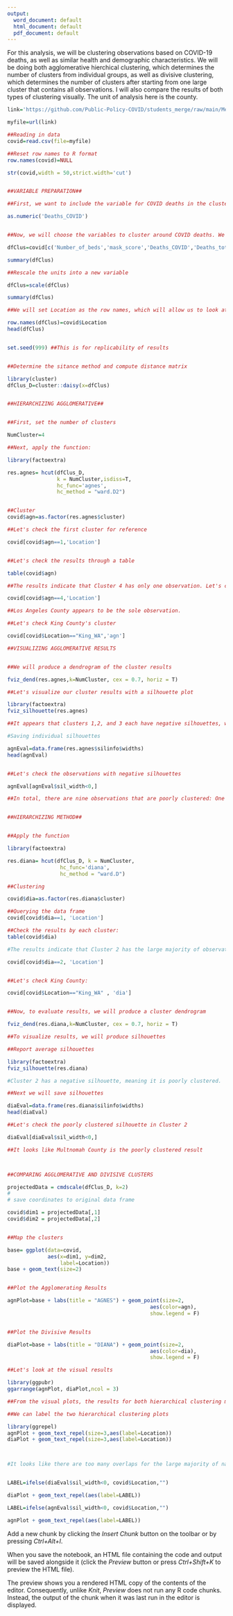 ---
output:
  word_document: default
  html_document: default
  pdf_document: default
---
For this analysis, we will be clustering observations based on COVID-19 deaths, as well as similar health and demographic characteristics. We will be doing both agglomerative hierchical clustering, which determines the number of clusters from individual groups, as well as divisive clustering, which determines the number of clusters after starting from one large cluster that contains all observations. I will also compare the results of both types of clustering visually. The unit of analysis here is the county. 

```{r}
link='https://github.com/Public-Policy-COVID/students_merge/raw/main/Merged_data.csv'

myfile=url(link)

##Reading in data
covid=read.csv(file=myfile)

##Reset row names to R format
row.names(covid)=NULL

str(covid,width = 50,strict.width='cut')


##VARIABLE PREPARATION##

##First, we want to include the variable for COVID deaths in the cluster analysis, but it is currently a string variable. We will need to change to numeric

as.numeric('Deaths_COVID')


##Now, we will choose the variables to cluster around COVID deaths. We will include total population, mask score, the number of hospital beds, the total percent of the population that is white, and the total percent of the population that is black. Although we only have total deaths and not deaths per 100K, clustering around total population should help control for variation due to population. 

dfClus=covid[c('Number_of_beds','mask_score','Deaths_COVID','Deaths_total','Number_of_hospitals', 'black_total_pct','white_total_pct')]

summary(dfClus)

##Rescale the units into a new variable

dfClus=scale(dfClus)

summary(dfClus)

##We will set Location as the row names, which will allow us to look at cluster results for each county. 

row.names(dfClus)=covid$Location
head(dfClus)


set.seed(999) ##This is for replicability of results


##Determine the sitance method and compute distance matrix 

library(cluster)
dfClus_D=cluster::daisy(x=dfClus)


##HIERARCHIZING AGGLOMERATIVE##


##First, set the number of clusters

NumCluster=4

##Next, apply the function:

library(factoextra)

res.agnes= hcut(dfClus_D, 
                k = NumCluster,isdiss=T,
                hc_func='agnes',
                hc_method = "ward.D2")


##Cluster
covid$agn=as.factor(res.agnes$cluster)

##Let's check the first cluster for reference

covid[covid$agn==1,'Location']


##Let's check the results through a table

table(covid$agn)

##The results indicate that Cluster 4 has only one observation. Let's check which county it is.

covid[covid$agn==4,'Location']

##Los Angeles County appears to be the sole observation.

##Let's check King County's cluster

covid[covid$Location=="King_WA",'agn']

##VISUALIZING AGGLOMERATIVE RESULTS


##We will produce a dendrogram of the cluster results

fviz_dend(res.agnes,k=NumCluster, cex = 0.7, horiz = T)

##Let's visualize our cluster results with a silhouette plot

library(factoextra)
fviz_silhouette(res.agnes)

##It appears that clusters 1,2, and 3 each have negative silhouettes, which means these are poorly clustered

#Saving individual silhouettes

agnEval=data.frame(res.agnes$silinfo$widths)
head(agnEval)


##Let's check the observations with negative silhouettes

agnEval[agnEval$sil_width<0,]

##In total, there are nine observations that are poorly clustered: One in cluster 1, Seven in Cluster 2, and One in Cluster 3


##HIERARCHIZING METHOD##


##Apply the function

library(factoextra)

res.diana= hcut(dfClus_D, k = NumCluster,
                 hc_func='diana',
                 hc_method = "ward.D")

##Clustering 

covid$dia=as.factor(res.diana$cluster)

##Querying the data frame
covid[covid$dia==1, 'Location']

##Check the results by each cluster:
table(covid$dia)

#The results indicate that Cluster 2 has the large majority of observations. Let's check that one

covid[covid$dia==2, 'Location']


##Let's check King County:

covid[covid$Location=="King_WA" , 'dia']


##Now, to evaluate results, we will produce a cluster dendrogram

fviz_dend(res.diana,k=NumCluster, cex = 0.7, horiz = T)

##To visualize results, we will produce silhouettes

##Report average silhouettes

library(factoextra)
fviz_silhouette(res.diana)

#Cluster 2 has a negative silhouette, meaning it is poorly clustered. 

##Next we will save silhouettes

diaEval=data.frame(res.diana$silinfo$widths)
head(diaEval)

##Let's check the poorly clustered silhouette in Cluster 2

diaEval[diaEval$sil_width<0,]

##It looks like Multnomah County is the poorly clustered result



##COMPARING AGGLOMERATIVE AND DIVISIVE CLUSTERS

projectedData = cmdscale(dfClus_D, k=2)
#
# save coordinates to original data frame

covid$dim1 = projectedData[,1]
covid$dim2 = projectedData[,2]


##Map the clusters

base= ggplot(data=covid,
             aes(x=dim1, y=dim2,
                 label=Location)) 
base + geom_text(size=2)


##Plot the Agglomerating Results

agnPlot=base + labs(title = "AGNES") + geom_point(size=2,
                                              aes(color=agn),
                                              show.legend = F) 


##Plot the Divisive Results

diaPlot=base + labs(title = "DIANA") + geom_point(size=2,
                                              aes(color=dia),
                                              show.legend = F) 

##Let's look at the visual results

library(ggpubr)
ggarrange(agnPlot, diaPlot,ncol = 3)

##From the visual plots, the results for both hierarchical clustering methods appear to be pretty consistent

##We can label the two hierarchical clustering plots

library(ggrepel)
agnPlot + geom_text_repel(size=3,aes(label=Location))
diaPlot + geom_text_repel(size=3,aes(label=Location))



#It looks like there are too many overlaps for the large majority of names to appear. Instead, we will need to try and label anomalies from the agn and dia plots


LABEL=ifelse(diaEval$sil_width<0, covid$Location,"")

diaPlot + geom_text_repel(aes(label=LABEL))

LABEL=ifelse(agnEval$sil_width<0, covid$Location,"")

agnPlot + geom_text_repel(aes(label=LABEL))


```

Add a new chunk by clicking the *Insert Chunk* button on the toolbar or by pressing *Ctrl+Alt+I*.

When you save the notebook, an HTML file containing the code and output will be saved alongside it (click the *Preview* button or press *Ctrl+Shift+K* to preview the HTML file).

The preview shows you a rendered HTML copy of the contents of the editor. Consequently, unlike *Knit*, *Preview* does not run any R code chunks. Instead, the output of the chunk when it was last run in the editor is displayed.
